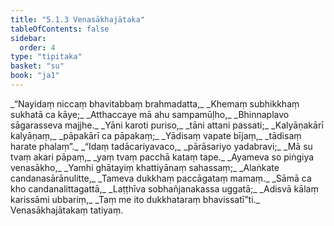 ```yaml
---
title: "5.1.3 Venasākhajātaka"
tableOfContents: false
sidebar:
  order: 4
type: "tipitaka"
basket: "su"
book: "ja1"
---
```



<DynamicBreadcrumb />

<Division number="14" book="ja1">

<Paragraph number="1161" type="verses" book="ja1">
_“Nayidaṃ niccaṃ bhavitabbaṃ brahmadatta,_  
_Khemaṃ subhikkhaṃ sukhatā ca kāye;_  
_Atthaccaye mā ahu sampamūḷho,_  
_Bhinnaplavo sāgarasseva majjhe._  

</Paragraph>

</Division>
<Division number="15" book="ja1">

<Paragraph number="1162" type="verses" book="ja1">
_Yāni karoti puriso,_  
_tāni attani passati;_  
_Kalyāṇakārī kalyāṇaṃ,_  
_pāpakārī ca pāpakaṃ;_  
_Yādisaṃ vapate bījaṃ,_  
_tādisaṃ harate phalaṃ”._  

</Paragraph>

</Division>
<Division number="16" book="ja1">

<Paragraph number="1163" type="verses" book="ja1">
_“Idaṃ tadācariyavaco,_  
_pārāsariyo yadabravi;_  
_Mā su tvaṃ akari pāpaṃ,_  
_yaṃ tvaṃ pacchā kataṃ tape._  

</Paragraph>

</Division>
<Division number="17" book="ja1">

<Paragraph number="1164" type="verses" book="ja1">
_Ayameva so piṅgiya venasākho,_  
_Yamhi ghātayiṃ khattiyānaṃ sahassaṃ;_  
_Alaṅkate candanasārānulitte,_  
_Tameva dukkhaṃ paccāgataṃ mamaṃ._  

</Paragraph>

</Division>
<Division number="18" book="ja1">

<Paragraph number="1165" type="verses" book="ja1">
_Sāmā ca kho candanalittagattā,_  
_Laṭṭhīva sobhañjanakassa uggatā;_  
_Adisvā kālaṃ karissāmi ubbariṃ,_  
_Taṃ me ito dukkhataraṃ bhavissatī”ti._  


</Paragraph>
</Division>

<Paragraph number="1166" type="center" book="ja1">
Venasākhajātakaṃ tatiyaṃ.
</Paragraph>